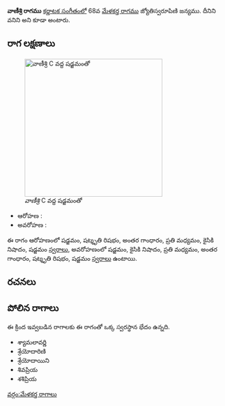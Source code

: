 {{Infobox ragam
	| name          	= వాణీశ్రి
	| synonym	    	= వనిని
	| mela          	= 
	| chakra        	= 
	| janaka        	= 
	| type          	= ఔదవ
	| arohanam      	= {{svaraC|S|R3|G3|M2|N2|S'}} 
	| avarohanam    	= {{svaraC|S'|N2|M2|G3|R3|S}}
	| jeeva         	=
	| chhaya        	=
	| nyasa         	=
	| vishesha      	= 
	| equivalent  		= 
}}
{{కర్ణాటక సంగీత రాగాలు}}
'''వాణీశ్రి రాగము''' [[కర్ణాటక సంగీతం]]లో 68వ [[మేళకర్త రాగము]] జ్యోతిస్వరూపిణి జన్యము. దీనిని వనిని అని కూడా అంటారు.


==రాగ లక్షణాలు==
[[Image:vanishri_kb2wiki.png|thumb|right|316px|''వాణీశ్రి'' C వద్ద షడ్జమంతో]]

* ఆరోహణ : {{svaraC|S|R3|G3|M2|N2|S'}} 
* అవరోహణ : {{svaraC|S'|N2|M2|G3|R3|S}}

ఈ రాగం ఆరోహణంలో షడ్జమం, షట్శృతి రిషభం, అంతర గాంధారం, ప్రతి మధ్యమం, కైసికి నిషాదం, షడ్జమం [[స్వరాలు]], అవరోహణంలో షడ్జమం, కైసికి నిషాదం, ప్రతి మధ్యమం, అంతర గాంధారం, షట్శృతి రిషభం, షడ్జమం [[స్వరాలు]] ఉంటాయి.

==రచనలు==



==పోలిన రాగాలు==
ఈ క్రింద ఇవ్వబడిన రాగాలకు ఈ రాగంతో ఒక్క స్వరస్థాన భేదం ఉన్నది.
* శ్యామలావర్ణి
* శ్రేయోదారిణి
* శ్రేయోదాయిని
* శివప్రియ
* శశిప్రియ



[[వర్గం:మేళకర్త రాగాలు]]